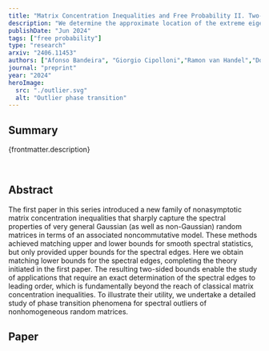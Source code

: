 ```yaml
---
title: "Matrix Concentration Inequalities and Free Probability II. Two-sided Bounds and Applications"
description: "We determine the approximate location of the extreme eigenvalues for a large class of random matrix models. These two-sided bounds are fundamentally beyond the reach of classical matrix concentration inequalities."
publishDate: "Jun 2024"
tags: ["free probability"]
type: "research"
arxiv: "2406.11453"
authors: ["Afonso Bandeira", "Giorgio Cipolloni","Ramon van Handel","Dominik Schröder"]
journal: "preprint"
year: "2024"
heroImage:
  src: "./outlier.svg"
  alt: "Outlier phase transition"
---
```


## Summary

{frontmatter.description}

<br />

## Abstract

The first paper in this series introduced a new family of nonasymptotic matrix concentration inequalities that sharply capture the spectral properties of very general Gaussian (as well as non-Gaussian) random matrices in terms of an associated noncommutative model. These methods achieved matching upper and lower bounds for smooth spectral statistics, but only provided upper bounds for the spectral edges. Here we obtain matching lower bounds for the spectral edges, completing the theory initiated in the first paper. The resulting two-sided bounds enable the study of applications that require an exact determination of the spectral edges to leading order, which is fundamentally beyond the reach of classical matrix concentration inequalities. To illustrate their utility, we undertake a detailed study of phase transition phenomena for spectral outliers of nonhomogeneous random matrices.

## Paper
